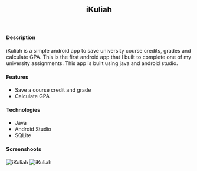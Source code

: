 ## <center> iKuliah </center>
<br/>

#### Description
iKuliah is a simple android app to save university course credits, grades and calculate GPA. This is the first android app that I built to complete one of my university assignments. This app is built using java and android studio.


#### Features
* Save a course credit and grade
* Calculate GPA


#### Technologies
* Java
* Android Studio
* SQLite


#### Screenshoots
![iKuliah](./images/screen-1.png)
![iKuliah](./images/screen-2.png)
